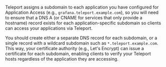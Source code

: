 Teleport assigns a subdomain to each application you have configured for Application
Access (e.g., `grafana.teleport.example.com`), so you will need to ensure that a
DNS A (or CNAME for services that only provide a hostname) record exists for each
application-specific subdomain so clients can access your applications via Teleport.

You should create either a separate DNS record for each subdomain, or a single
record with a wildcard subdomain such as `*.teleport.example.com`. This way, your
certificate authority (e.g., Let's Encrypt) can issue a certificate for each
subdomain, enabling clients to verify your Teleport hosts regardless of the
application they are accessing.

